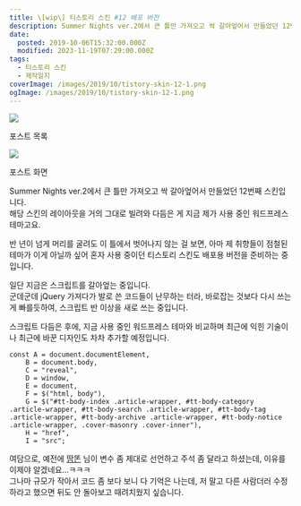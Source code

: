 ```yaml
---
title: \[wip\] 티스토리 스킨 #12 배포 버전
description: Summer Nights ver.2에서 큰 틀만 가져오고 싹 갈아엎어서 만들었던 12번째 스킨입니다.해당 스킨의 레이아웃을 거의 그대로 빌려와 다듬은 게 지금 제가 사용 중인 워드프레스 테마고요. 반 년이 넘게 머리를 굴려도 이 틀에서 벗어나지 않는 걸 보면, 아마 제 취향들이 점철된 테마가 이게 아닐까 싶어 혼자 사용 중이던 티스토리 스킨도 배포용 버전을 준비하는 중입니다. 일단 지금은 스크립트를
date:
  posted: 2019-10-06T15:32:00.000Z
  modified: 2023-11-19T07:29:00.000Z
tags:
  - 티스토리 스킨
  - 제작일지
coverImage: /images/2019/10/tistory-skin-12-1.png
ogImage: /images/2019/10/tistory-skin-12-1.png
---
```


![](/images/2019/10/tistory-skin-12-1.png)

포스트 목록

![](/images/2019/10/tistory-skin-12-2.png)

포스트 화면

Summer Nights ver.2에서 큰 틀만 가져오고 싹 갈아엎어서 만들었던 12번째 스킨입니다.  
해당 스킨의 레이아웃을 거의 그대로 빌려와 다듬은 게 지금 제가 사용 중인 워드프레스 테마고요.

반 년이 넘게 머리를 굴려도 이 틀에서 벗어나지 않는 걸 보면, 아마 제 취향들이 점철된 테마가 이게 아닐까 싶어 혼자 사용 중이던 티스토리 스킨도 배포용 버전을 준비하는 중입니다.

일단 지금은 스크립트를 갈아엎는 중입니다.  
군데군데 jQuery 가져다가 발로 쓴 코드들이 난무하는 터라, 바로잡는 것보다 다시 쓰는 게 빠를듯하여, 스크립트 반 이상을 새로 쓰는 중입니다.

스크립트 다듬은 후에, 지금 사용 중인 워드프레스 테마와 비교하며 최근에 익힌 기술이나 최근에 바꾼 디자인도 차차 추가할 예정입니다.

```
const A = document.documentElement,
    B = document.body,
    C = "reveal",
    D = window,
    E = document,
    F = $("html, body"),
    G = $("#tt-body-index .article-wrapper, #tt-body-category .article-wrapper, #tt-body-search .article-wrapper, #tt-body-tag .article-wrapper, #tt-body-archive .article-wrapper, #tt-body-notice .article-wrapper, .cover-masonry .cover-inner"),
    H = "href",
    I = "src";

```

여담으로, 예전에 [땀똔](https://ddamddon.tistory.com) 님이 변수 좀 제대로 선언하고 주석 좀 달라고 하셨는데, 이유를 이제야 알겠네요…ㅋㅋㅋ  
그나마 규모가 작아서 코드 좀 보다 보니 다 기억은 나는데, 저 말고 다른 사람더러 수정하라고 했으면 뒤도 안 돌아보고 때려치웠지 싶습니다.